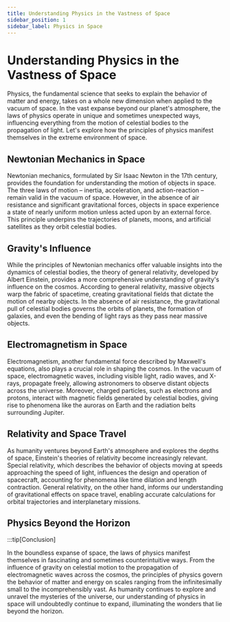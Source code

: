 ```yaml
---
title: Understanding Physics in the Vastness of Space
sidebar_position: 1
sidebar_label: Physics in Space
---
```


# Understanding Physics in the Vastness of Space

Physics, the fundamental science that seeks to explain the behavior of matter and energy, takes on a whole new dimension when applied to the vacuum of space. In the vast expanse beyond our planet's atmosphere, the laws of physics operate in unique and sometimes unexpected ways, influencing everything from the motion of celestial bodies to the propagation of light. Let's explore how the principles of physics manifest themselves in the extreme environment of space.

## Newtonian Mechanics in Space

Newtonian mechanics, formulated by Sir Isaac Newton in the 17th century, provides the foundation for understanding the motion of objects in space. The three laws of motion – inertia, acceleration, and action-reaction – remain valid in the vacuum of space. However, in the absence of air resistance and significant gravitational forces, objects in space experience a state of nearly uniform motion unless acted upon by an external force. This principle underpins the trajectories of planets, moons, and artificial satellites as they orbit celestial bodies.

## Gravity's Influence

While the principles of Newtonian mechanics offer valuable insights into the dynamics of celestial bodies, the theory of general relativity, developed by Albert Einstein, provides a more comprehensive understanding of gravity's influence on the cosmos. According to general relativity, massive objects warp the fabric of spacetime, creating gravitational fields that dictate the motion of nearby objects. In the absence of air resistance, the gravitational pull of celestial bodies governs the orbits of planets, the formation of galaxies, and even the bending of light rays as they pass near massive objects.

## Electromagnetism in Space

Electromagnetism, another fundamental force described by Maxwell's equations, also plays a crucial role in shaping the cosmos. In the vacuum of space, electromagnetic waves, including visible light, radio waves, and X-rays, propagate freely, allowing astronomers to observe distant objects across the universe. Moreover, charged particles, such as electrons and protons, interact with magnetic fields generated by celestial bodies, giving rise to phenomena like the auroras on Earth and the radiation belts surrounding Jupiter.

## Relativity and Space Travel

As humanity ventures beyond Earth's atmosphere and explores the depths of space, Einstein's theories of relativity become increasingly relevant. Special relativity, which describes the behavior of objects moving at speeds approaching the speed of light, influences the design and operation of spacecraft, accounting for phenomena like time dilation and length contraction. General relativity, on the other hand, informs our understanding of gravitational effects on space travel, enabling accurate calculations for orbital trajectories and interplanetary missions.

## Physics Beyond the Horizon

:::tip[Conclusion]

In the boundless expanse of space, the laws of physics manifest themselves in fascinating and sometimes counterintuitive ways. From the influence of gravity on celestial motion to the propagation of electromagnetic waves across the cosmos, the principles of physics govern the behavior of matter and energy on scales ranging from the infinitesimally small to the incomprehensibly vast. As humanity continues to explore and unravel the mysteries of the universe, our understanding of physics in space will undoubtedly continue to expand, illuminating the wonders that lie beyond the horizon.
